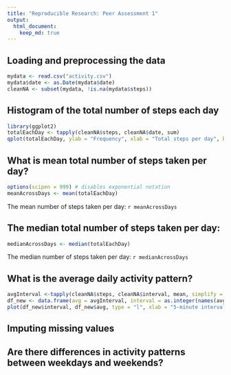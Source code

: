 ```yaml
---
title: "Reproducible Research: Peer Assessment 1"
output: 
  html_document:
    keep_md: true
---
```



## Loading and preprocessing the data

```r
mydata <- read.csv("activity.csv")
mydata$date <- as.Date(mydata$date)
cleanNA <- subset(mydata, !is.na(mydata$steps))
```


## Histogram of the total number of steps each day
```r
library(ggplot2)
totalEachDay <- tapply(cleanNA$steps, cleanNA$date, sum)
qplot(totalEachDay, ylab = "Frequency", xlab = "Total steps per day", binwidth = 500)
```

## What is mean total number of steps taken per day?

```r
options(scipen = 999) # disables exponential notation 
meanAcrossDays <- mean(totalEachDay)
```
The mean number of steps taken per day: `r meanAcrossDays`


## The median total number of steps taken per day:
```r
medianAcrossDays <- median(totalEachDay)
```
The median number of steps taken per day: `r medianAcrossDays`

## What is the average daily activity pattern?

```r
avgInterval <-tapply(cleanNA$steps, cleanNA$interval, mean, simplify = TRUE)
df_new <- data.frame(avg = avgInterval, interval = as.integer(names(avgInterval)))
plot(df_new$interval, df_new$avg, type = "l", xlab = "5-minute interval" , ylab = "Average Number Of Steps Across Days")
```


## Imputing missing values



## Are there differences in activity patterns between weekdays and weekends?
